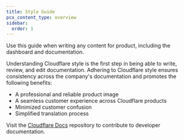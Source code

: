 ```yaml
---
title: Style Guide
pcx_content_type: overview
sidebar:
  order: 1
---
```


Use this guide when writing any content for product, including the dashboard and documentation.

Understanding Cloudflare style is the first step in being able to write, review, and edit documentation. Adhering to Cloudflare style ensures consistency across the company's documentation and promotes the following benefits:

* A professional and reliable product image
* A seamless customer experience across Cloudflare products
* Minimized customer confusion
* Simplified translation process

Visit the [Cloudflare Docs](https://github.com/cloudflare/cloudflare-docs) repository to contribute to developer documentation.
